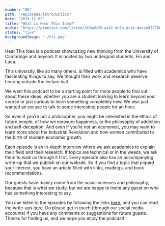 ```yaml
---
number: "00"
path: "/episodes/introduction"
date: "2019-12-02"
title: "What is Hear This Idea?"
audio: "https://pinecast.com/listen/243eab03-ae42-4c34-ac4e-dacaa9f77581.mp3"
status: "live"
backgroundImage: "./hti.png"
---
```

Hear This Idea is a podcast showcasing new thinking from the University of Cambridge and beyond. It is hosted by two undergrad students, Fin and Luca.

This university, like so many others, is filled with academics who have fascinating things to say. We thought their work and research deserve hearing outside the lecture hall.

We want this podcast to be a starting point for more people to find out about these ideas, whether you are a student looking to learn beyond your course or just curious to learn something completely new. We also just wanted an excuse to talk to some interesting people for an hour.

So even if you’re not a philosopher, you might be interested in the ethics of future people, of how we measure happiness, or the philosophy of addiction and self-deception. And even if you’re not an economist, you may want to learn more about the Industrial Revolution and how women contributed to the birth of modern economic growth.

Each episode is an in-depth interview where we ask academics to explain their field and their research. If topics are technical or in the weeds, we ask them to walk us through it first. Every episode also has an accompanying write-up that we publish on our website. So if you find a topic that piqued your interest, you have an article filled with links, readings, and book recommendations.

Our guests have mainly come from the social sciences and philosophy, because that is what we study, but we are happy to invite any guest on who has something interesting to say.

You can listen to the episodes by following the links [here](https://hearthisidea.com/), and you can read the write-ups [here](https://hearthisidea.com/episodes). Do please get in touch (through our social media accounts) if you have any comments or suggestions for future guests. Thanks for finding us, and we hope you enjoy the podcast!
